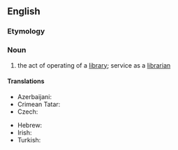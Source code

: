 ==English==

===Etymology===
{{suffix|en|librarian|ship}}

===Noun===
{{en-noun|~}}

# the act of operating of a [[library]]; service as a [[librarian]]

====Translations====
{{trans-top|the act of operating of a library; service as a librarian}}
* Azerbaijani: {{t|az|kitabxanaçılıq}}
* Crimean Tatar: {{t|crh|kitaphanecilik}}
* Czech: {{t|cs|knihovnictví|n}}
{{trans-mid}}
* Hebrew: {{t+|he|ספרנות|f|tr=safranut}}
* Irish: {{t|ga|leabharlannaíocht|f}}
* Turkish: {{t+|tr|kütüphanecilik}}
{{trans-bottom}}